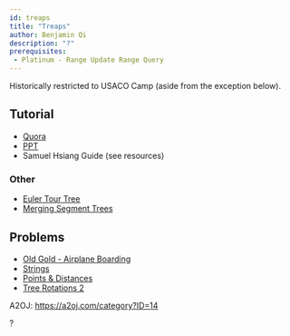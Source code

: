 ```yaml
---
id: treaps
title: "Treaps"
author: Benjamin Qi
description: "?"
prerequisites:
 - Platinum - Range Update Range Query
---
```


<info-block title="Pro Tip">
Historically restricted to USACO Camp (aside from the exception below).
</info-block>

## Tutorial

  - [Quora](https://threads-iiith.quora.com/Treaps-One-Tree-to-Rule-em-all-Part-1)
  - [PPT](https://docs.google.com/presentation/d/14xgtdDWnIBwmJRAuIdZ8FvLZcX9uRxnNoGOGAQRDIvc/edit?usp=sharing)
  - Samuel Hsiang Guide (see resources)

### Other

  - [Euler Tour Tree](https://codeforces.com/blog/entry/18369)
  - [Merging Segment Trees](https://codeforces.com/blog/entry/49446)

## Problems

  - [Old Gold - Airplane Boarding](http://www.usaco.org/index.php?page=viewproblem2&cpid=402)
  - [Strings](https://csacademy.com/contest/archive/task/strings/) [](181)
  - [Points & Distances](https://www.hackerearth.com/problem/algorithm/septembereasy-points-and-distances-d30d0e6b/description/) [](185)
  - [Tree Rotations 2](https://szkopul.edu.pl/problemset/problem/b0BM0al2crQBt6zovEtJfOc6/site/?key=statement) [](193)

A2OJ: https://a2oj.com/category?ID=14


 ?